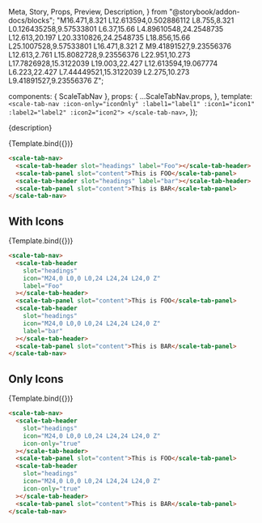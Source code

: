   Meta,
  Story,
  Props,
  Preview,
  Description,
} from "@storybook/addon-docs/blocks";
  "M16.471,8.321 L12.613594,0.502886112 L8.755,8.321 L0.126435258,9.57533801 L6.37,15.66 L4.89610548,24.2548735 L12.613,20.197 L20.3310826,24.2548735 L18.856,15.66 L25.1007528,9.57533801 L16.471,8.321 Z M9.41891527,9.23556376 L12.613,2.761 L15.8082728,9.23556376 L22.951,10.273 L17.7826928,15.3122039 L19.003,22.427 L12.613594,19.067774 L6.223,22.427 L7.44449521,15.3122039 L2.275,10.273 L9.41891527,9.23556376 Z";

<Meta title="Components/Tab-Navigation" component={ScaleTabNav} />

  components: { ScaleTabNav },
  props: {
    ...ScaleTabNav.props,
  },
  template: `
  <scale-tab-nav :icon-only="iconOnly" :label1="label1" :icon1="icon1" :label2="label2" :icon2="icon2">
  </scale-tab-nav>
  `,
});

<Description>{description}</Description>

<Preview withSource="none">
  <Story name="Standard">{Template.bind({})}</Story>
</Preview>

```html
<scale-tab-nav>
  <scale-tab-header slot="headings" label="Foo"></scale-tab-header>
  <scale-tab-panel slot="content">This is FOO</scale-tab-panel>
  <scale-tab-header slot="headings" label="bar"></scale-tab-header>
  <scale-tab-panel slot="content">This is BAR</scale-tab-panel>
</scale-tab-nav>
```

<Props story="Standard" />

## With Icons

<Preview withSource="none">
  <Story
    name="With Icons"
    args={{
      icon1: "M24,0 L0,0 L0,24 L24,24 L24,0 Z",
      icon2: "M24,0 L0,0 L0,24 L24,24 L24,0 Z",
    }}
  >
    {Template.bind({})}
  </Story>
</Preview>

```html
<scale-tab-nav>
  <scale-tab-header
    slot="headings"
    icon="M24,0 L0,0 L0,24 L24,24 L24,0 Z"
    label="Foo"
  ></scale-tab-header>
  <scale-tab-panel slot="content">This is FOO</scale-tab-panel>
  <scale-tab-header
    slot="headings"
    icon="M24,0 L0,0 L0,24 L24,24 L24,0 Z"
    label="bar"
  ></scale-tab-header>
  <scale-tab-panel slot="content">This is BAR</scale-tab-panel>
</scale-tab-nav>
```

## Only Icons

<Preview withSource="none">
  <Story
    name="Only Icons"
    args={{
      icon1: "M24,0 L0,0 L0,24 L24,24 L24,0 Z",
      icon2: "M24,0 L0,0 L0,24 L24,24 L24,0 Z",
      iconOnly: true,
    }}
  >
    {Template.bind({})}
  </Story>
</Preview>

```html
<scale-tab-nav>
  <scale-tab-header
    slot="headings"
    icon="M24,0 L0,0 L0,24 L24,24 L24,0 Z"
    icon-only="true"
  ></scale-tab-header>
  <scale-tab-panel slot="content">This is FOO</scale-tab-panel>
  <scale-tab-header
    slot="headings"
    icon="M24,0 L0,0 L0,24 L24,24 L24,0 Z"
    icon-only="true"
  ></scale-tab-header>
  <scale-tab-panel slot="content">This is BAR</scale-tab-panel>
</scale-tab-nav>
```
